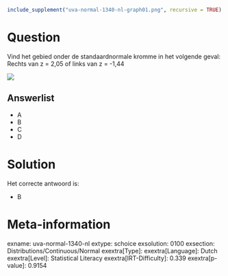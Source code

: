 ```r
include_supplement("uva-normal-1340-nl-graph01.png", recursive = TRUE)
```

Question
========

Vind het gebied onder de standaardnormale kromme in het volgende geval:
Rechts van z = 2,05 of links van z = -1,44

![](uva-normal-1340-nl-graph01.png)

Answerlist
----------

* A
* B
* C
* D

Solution
========

Het correcte antwoord is: 

* B

Meta-information
================
exname: uva-normal-1340-nl
extype: schoice
exsolution: 0100
exsection: Distributions/Continuous/Normal
exextra[Type]: 
exextra[Language]: Dutch
exextra[Level]: Statistical Literacy
exextra[IRT-Difficulty]: 0.339
exextra[p-value]: 0.9154
